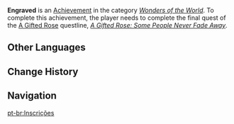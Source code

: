 {{Achievement Infobox
|id           = 81282
|order id     = 1268
|category     = Wonders of the World
|description  = Beauty and hope are the tenderest remembrance of the dead.
|requirements = Complete ''[[A Gifted Rose: Some People Never Fade Away]]''.
|primogems    = 5
|tracking     = 
|topic        = 
|hidden       = 1
|type         = Quest
}}
'''Engraved''' is an [[Achievement]] in the category ''[[Wonders of the World]]''. To complete this achievement, the player needs to complete the final quest of the [[A Gifted Rose]] questline, ''[[A Gifted Rose: Some People Never Fade Away]]''.
<!--
==Gameplay Notes==
*

==Trivia==
*

==Gallery==
{{Preview
|size=300px
|file=
|caption=
}}

==Video Guides==
{{EVT
|video1   = 
|caption1 = 
}}
-->
==Other Languages==
{{Other Languages
|en      = Engraved
|zhs     = 碑铭
|zhs_rm  = Bēimíng
|zht     = 碑銘
|zht_rm  = Bēimíng
|zh_tl   = Inscription
|ja      = 碑銘
|ja_rm   = Himei
|ja_tl   = Inscription
|ko      = 묘지명
|ko_rm   = Myojimyeong
|ko_tl   = Memorial Inscription
|es      = Inscripciones en tablillas
|es_tl   = Inscriptions on Tablets
|fr      = Gravé
|fr_tl   = Engraved
|ru      = Надпись на камне
|ru_tl   = Inscription on a Stone
|th      = จารึก
|th_rm   = Cha-ruek
|th_tl   = 
|vi      = Chữ Khắc Trên Bia
|vi_tl   = 
|de      = Inschrift auf der Stele
|de_tl   = Inscription on the Shaft
|id      = Terukir
|id_tl   = Engraved
|pt      = Inscrições
|pt_tl   = 
|tr      = Taştaki Yazı
|tr_tl   = 
|it      = Inciso
|it_tl   = 
}}

==Change History==
{{Change History|3.1}}
<!--
==References==
{{Reflist}}
-->
==Navigation==
{{Achievement Navbox}}

[[pt-br:Inscrições]]